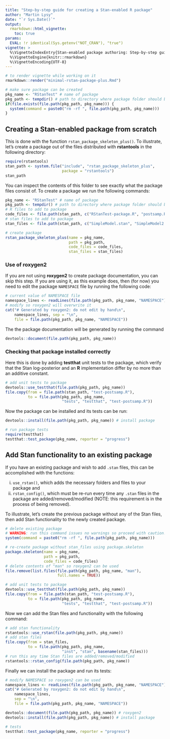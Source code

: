 ```yaml
---
title: "Step-by-step guide for creating a Stan-enabled R package"
author: "Martin Lysy"
date: "`r Sys.Date()`"
output:
  rmarkdown::html_vignette:
    toc: true
params:
  EVAL: !r identical(Sys.getenv("NOT_CRAN"), "true")
vignette: >
  %\VignetteIndexEntry{Stan-enabled package authoring: Step-by-step guide}
  %\VignetteEngine{knitr::rmarkdown}
  %\VignetteEncoding{UTF-8}
---
```


```r
# to render vignette while working on it 
rmarkdown::render("minimal-rstan-package-plus.Rmd")

```

```r
# make sure package can be created
pkg_name <- "RStanTest" # name of package
pkg_path <- tempdir() # path to directory where package folder should be created
if(file.exists(file.path(pkg_path, pkg_name))) {
  system(command = paste0("rm -rf ", file.path(pkg_path, pkg_name)))
}
```

## Creating a Stan-enabled package from scratch

This is done with the function `rstan_package_skeleton_plus()`.  To illustrate, let's create a package out of the files distributed with **rstantools** in the following directory:

```r
require(rstantools)
stan_path <- system.file("include", "rstan_package_skeleton_plus",
                         package = "rstantools")
stan_path
```

You can inspect the contents of this folder to see exactly what the package files consist of.  To create a package we run the following commands:

```r
pkg_name <- "RStanTest" # name of package
pkg_path <- tempdir() # path to directory where package folder should be created
# R files to add to package
code_files <- file.path(stan_path, c("RStanTest-package.R", "postsamp.R"))
# stan files to add to package
stan_files <- file.path(stan_path, c("SimpleModel.stan", "SimpleModel2.stan"))

# create package
rstan_package_skeleton_plus(name = pkg_name,
                            path = pkg_path,
                            code_files = code_files,
                            stan_files = stan_files)
```

### Use of roxygen2

If you are not using **roxygen2** to create package documentation, you can skip this step.  If you are using it, as this example does, then (for now) you need to edit the package `NAMESPACE` file by running the following code:
```r
# current value of NAMESPACE file
namespace_lines <- readLines(file.path(pkg_path, pkg_name, "NAMESPACE"))
# modify so roxygen2 will overwrite it
cat("# Generated by roxygen2: do not edit by hand\n",
    namespace_lines, sep = "\n",
    file = file.path(pkg_path, pkg_name, "NAMESPACE"))
```
The the package documentation will be generated by running the command
```r
devtools::document(file.path(pkg_path, pkg_name))
```

### Checking that package installed correctly

Here this is done by adding **testthat** unit tests to the package, which verify that the Stan log-posterior and an **R** implementation differ by no more than an additive constant.
```r
# add unit tests to package
devtools::use_testthat(file.path(pkg_path, pkg_name))
file.copy(from = file.path(stan_path, "test-postsamp.R"),
          to = file.path(pkg_path, pkg_name,
                         "tests", "testthat", "test-postsamp.R"))
```

Now the package can be installed and its tests can be run:
```r
devtools::install(file.path(pkg_path, pkg_name)) # install package

# run package tests
require(testthat)
testthat::test_package(pkg_name, reporter = "progress")
```

## Add Stan functionality to an existing package

If you have an existing package and wish to add `.stan` files, this can be accomplished with the functions:

i.  `use_rstan()`, which adds the necessary folders and files to your package and
ii. `rstan_config()`, which must be re-run every time any `.stan` files in the package are added/removed/modified (NOTE: this requirement is in the process of being removed).

To illustrate, let's create the previous package without any of the Stan files, then add Stan functionality to the newly created package.

```r
# delete existing package
# WARNING: run this command issues no warnings so proceed with caution!
system(command = paste0("rm -rf ", file.path(pkg_path, pkg_name)))

# re-create package without stan_files using package.skeleton
package.skeleton(name = pkg_name,
                 path = pkg_path,
                 code_files = code_files)
# delete contents of "man" so roxygen2 can be used
file.remove(list.files(file.path(pkg_path, pkg_name, "man"),
                       full.names = TRUE))

# add unit tests to package
devtools::use_testthat(file.path(pkg_path, pkg_name))
file.copy(from = file.path(stan_path, "test-postsamp.R"),
          to = file.path(pkg_path, pkg_name,
                         "tests", "testthat", "test-postsamp.R"))
```
Now we can add the Stan files and functionality with the following command:
```r
# add stan functionality
rstantools::use_rstan(file.path(pkg_path, pkg_name))
# add stan files
file.copy(from = stan_files,
          to = file.path(pkg_path, pkg_name,
                         "inst", "stan", basename(stan_files)))
# run this any time Stan files are added/removed/modified
rstantools::rstan_config(file.path(pkg_path, pkg_name))
```

Finally we can install the package and run its tests:
```r
# modify NAMESPACE so roxygen2 can be used
namespace_lines <- readLines(file.path(pkg_path, pkg_name, "NAMESPACE"))
cat("# Generated by roxygen2: do not edit by hand\n",
    namespace_lines,
    sep = "\n",
    file = file.path(pkg_path, pkg_name, "NAMESPACE"))

devtools::document(file.path(pkg_path, pkg_name)) # roxygen2
devtools::install(file.path(pkg_path, pkg_name)) # install package

# tests
testthat::test_package(pkg_name, reporter = "progress")
```
